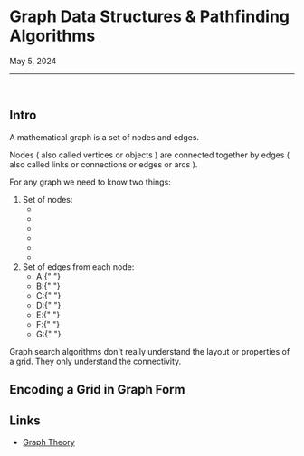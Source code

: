 

<Meta name="Notes/Fundamentals/Graphs" title="Notes/Fundamentals/Graphs" />

# Graph Data Structures & Pathfinding Algorithms

<time dateTime="2024-05-05">May 5, 2024</time>

<hr />

<br />

## Intro

A mathematical graph is a set of <span className="text-indigo-500">nodes</span> and <span className="text-emerald-500">edges</span>.

<div className="flex h-96 w-full justify-center">
  <GraphDiagram />
</div>

<span className="text-indigo-500">Nodes</span>
\( also called
<span className="text-indigo-500">vertices</span> or
<span className="text-indigo-500">objects</span>
\) are connected together by
<span className="text-emerald-500">edges</span>
\( also called
<span className="text-emerald-500">links</span> or
<span className="text-emerald-500">connections</span> or
<span className="text-emerald-500">edges</span> or
<span className="text-emerald-500">arcs</span>
\).

For any graph we need to know two things:

<ol className="sb-unstyled list-decimal text-slate-50">
  <li className="pb-2">
    <span className="text-indigo-500">Set of nodes</span>:
    <ul className="flex justify-evenly align-middle">
      <li>
        <Node name={"A"} />
      </li>
      <li>
        <Node name={"B"} />
      </li>
      <li>
        <Node name={"C"} />
      </li>
      <li>
        <Node name={"D"} />
      </li>
      <li>
        <Node name={"E"} />
      </li>
      <li>
        <Node name={"F"} />
      </li>
    </ul>
  </li>
  <li>
    <span className="text-emerald-500">Set of edges</span> from each node:
    <ul className="list-disc">
      <li className="flex items-center">
        <span className="text-emerald-500">A</span>:{" "}
        <NodeToNode from="A" to="B" />
        <NodeToNode from="A" to="D" />
        <NodeToNode from="A" to="G" />
      </li>
      <li className="flex items-center">
        <span className="text-emerald-500">B</span>:{" "}
        <NodeToNode from="B" to="A" />
        <NodeToNode from="B" to="C" />
        <NodeToNode from="B" to="F" />
      </li>
      <li className="flex items-center">
        <span className="text-emerald-500">C</span>:{" "}
        <NodeToNode from="C" to="B" />
        <NodeToNode from="C" to="D" />
        <NodeToNode from="C" to="E" />
      </li>
      <li className="flex items-center">
        <span className="text-emerald-500">D</span>:{" "}
        <NodeToNode from="D" to="C" />
        <NodeToNode from="D" to="A" />
      </li>
      <li className="flex items-center">
        <span className="text-emerald-500">E</span>:{" "}
        <NodeToNode from="E" to="C" />
        <NodeToNode from="E" to="F" />
      </li>
      <li className="flex items-center">
        <span className="text-emerald-500">F</span>:{" "}
        <NodeToNode from="F" to="B" />
        <NodeToNode from="F" to="E" />
      </li>
      <li className="flex items-center">
        <span className="text-emerald-500">G</span>:{" "}
        <NodeToNode from="G" to="A" />
      </li>
    </ul>
  </li>
</ol>

Graph search algorithms don't really understand the layout or properties of a grid. They only understand
the connectivity.

## Encoding a Grid in Graph Form

## Links

- [Graph Theory](https://www.redblobgames.com/pathfinding/grids/graphs.html)
